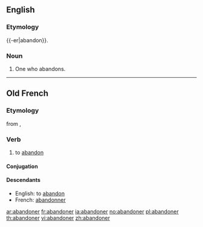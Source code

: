 ==English==

===Etymology===
{{-er|abandon}}.

===Noun===
{{en-noun}}

# One who abandons.

----

==Old French==

===Etymology===
from {{term|abandon|lang=fro}}, {{term|abandun|lang=fro}}

===Verb===
{{infl|fro|verb}}

# to [[abandon]]

====Conjugation====
{{fro-conj-er|abandon|avoir}}

====Descendants====
* English: to [[abandon]]
* French: [[abandonner]]

[[ar:abandoner]]
[[fr:abandoner]]
[[ia:abandoner]]
[[no:abandoner]]
[[pl:abandoner]]
[[th:abandoner]]
[[vi:abandoner]]
[[zh:abandoner]]